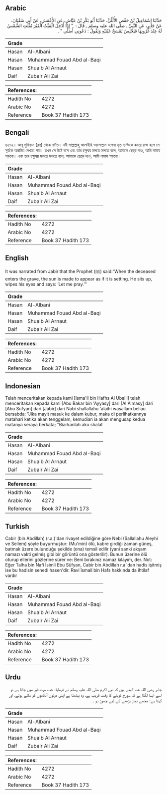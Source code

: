 ## Arabic


<div dir="rtl" lang="ar" style={{fontSize:'larger',backgroundColor:'#f8f9fa',padding:20}}>
حَدَّثَنَا إِسْمَاعِيلُ بْنُ حَفْصٍ الأُبُلِّيُّ، حَدَّثَنَا أَبُو بَكْرِ بْنُ عَيَّاشٍ، عَنِ الأَعْمَشِ، عَنْ أَبِي سُفْيَانَ، عَنْ جَابِرٍ، عَنِ النَّبِيِّ ـ صلى الله عليه وسلم ـ قَالَ ‏:‏ ‏ "‏ إِذَا أُدْخِلَ الْمَيِّتُ الْقَبْرَ مُثِّلَتِ الشَّمْسُ لَهُ عِنْدَ غُرُوبِهَا فَيَجْلِسُ يَمْسَحُ عَيْنَيْهِ وَيَقُولُ ‏:‏ دَعُونِي أُصَلِّي ‏"‏ ‏.‏
</div>
<div style={{backgroundColor:'#f8f9fa',padding:20, marginBottom: 10}}><table> <thead> <tr> <th>Grade</th> <th></th> </tr> </thead> <tbody> <tr><td>Hasan</td><td>Al-Albani</td></tr><tr><td>Hasan</td><td>Muhammad Fouad Abd al-Baqi</td></tr><tr><td>Hasan</td><td>Shuaib Al Arnaut</td></tr><tr><td>Daif</td><td>Zubair Ali Zai</td></tr></tbody></table><table> <thead> <tr> <th>References:</th> <th></th> </tr> </thead> <tbody><tr><td>Hadith No</td><td>4272</td></tr><tr><td>Arabic No</td><td>4272</td></tr><tr><td>Reference</td><td>Book 37 Hadith 173</td></tr></tbody></table></div>

## Bengali


<div dir="ltr" lang="bn" style={{fontSize:'larger',backgroundColor:'#f8f9fa',padding:20}}>
৪২৭২। আবূ সুফিয়ান (রাঃ) থেকে বর্ণিত। নবী সাল্লাল্লাহু আলাইহি ওয়াসাল্লাম বলেনঃ মৃত ব্যক্তিকে কবরে রাখা হলে সে সূর্যকে অস্তমিত দেখতে পায়। তখন সে উঠে বসে এবং তার চক্ষুদ্বয় মলতে মলতে বলে, আমাকে ছেড়ে দাও, আমি নামায পড়বো। এবং তার চক্ষুদ্বয় মলতে মলতে বলে, আমাকে ছেড়ে দাও, আমি নামায পড়বো।
</div>
<div style={{backgroundColor:'#f8f9fa',padding:20, marginBottom: 10}}><table> <thead> <tr> <th>Grade</th> <th></th> </tr> </thead> <tbody> <tr><td>Hasan</td><td>Al-Albani</td></tr><tr><td>Hasan</td><td>Muhammad Fouad Abd al-Baqi</td></tr><tr><td>Hasan</td><td>Shuaib Al Arnaut</td></tr><tr><td>Daif</td><td>Zubair Ali Zai</td></tr></tbody></table><table> <thead> <tr> <th>References:</th> <th></th> </tr> </thead> <tbody><tr><td>Hadith No</td><td>4272</td></tr><tr><td>Arabic No</td><td>4272</td></tr><tr><td>Reference</td><td>Book 37 Hadith 173</td></tr></tbody></table></div>

## English


<div dir="ltr" lang="en" style={{fontSize:'larger',backgroundColor:'#f8f9fa',padding:20}}>
It was narrated from Jabir that the Prophet (ﷺ) said:“When the deceased enters the grave, the sun is made to appear as if it is setting. He sits up, wipes his eyes and says: ‘Let me pray.’”
</div>
<div style={{backgroundColor:'#f8f9fa',padding:20, marginBottom: 10}}><table> <thead> <tr> <th>Grade</th> <th></th> </tr> </thead> <tbody> <tr><td>Hasan</td><td>Al-Albani</td></tr><tr><td>Hasan</td><td>Muhammad Fouad Abd al-Baqi</td></tr><tr><td>Hasan</td><td>Shuaib Al Arnaut</td></tr><tr><td>Daif</td><td>Zubair Ali Zai</td></tr></tbody></table><table> <thead> <tr> <th>References:</th> <th></th> </tr> </thead> <tbody><tr><td>Hadith No</td><td>4272</td></tr><tr><td>Arabic No</td><td>4272</td></tr><tr><td>Reference</td><td>Book 37 Hadith 173</td></tr></tbody></table></div>

## Indonesian


<div dir="ltr" lang="id" style={{fontSize:'larger',backgroundColor:'#f8f9fa',padding:20}}>
Telah menceritakan kepada kami [Isma'il bin Hafhs Al Uballi] telah menceritakan kepada kami [Abu Bakar bin 'Ayyasy] dari [Al A'masy] dari [Abu Sufyan] dari [Jabir] dari Nabi shallallahu 'alaihi wasallam beliau bersabda: "Jika mayit masuk ke dalam kubur, maka di perlihatkannya matahari ketika akan tenggelam, kemudian ia akan mengusap kedua matanya seraya berkata; "Biarkanlah aku shalat
</div>
<div style={{backgroundColor:'#f8f9fa',padding:20, marginBottom: 10}}><table> <thead> <tr> <th>Grade</th> <th></th> </tr> </thead> <tbody> <tr><td>Hasan</td><td>Al-Albani</td></tr><tr><td>Hasan</td><td>Muhammad Fouad Abd al-Baqi</td></tr><tr><td>Hasan</td><td>Shuaib Al Arnaut</td></tr><tr><td>Daif</td><td>Zubair Ali Zai</td></tr></tbody></table><table> <thead> <tr> <th>References:</th> <th></th> </tr> </thead> <tbody><tr><td>Hadith No</td><td>4272</td></tr><tr><td>Arabic No</td><td>4272</td></tr><tr><td>Reference</td><td>Book 37 Hadith 173</td></tr></tbody></table></div>

## Turkish


<div dir="ltr" lang="tr" style={{fontSize:'larger',backgroundColor:'#f8f9fa',padding:20}}>
Cabir (bin Abdillah) (r.a.)'dan rivayet edildiğine göre Nebi (Sallallahu Aleyhi ve Sellem) şöyle buyurmuştur: (Mu'min) ölü, kabre girdiği zaman güneş, batmak üzere bulunduğu şekilde (ona) temsil edilir (yani sanki akşam namazı vakti gelmiş gibi bir görüntü ona gösterilir). Bunun üzerine ölü oturup ellerini gözlerine sürer ve: Beni bırakınız namaz kılayım, der. Not: Eğer Talha bin Nafi İsimli Ebu Süfyan, Cabir bin Abdillah r.a.'dan hadis işitmiş ise bu hadisin senedi hasen'dir. Ravi îsmail bin Hafs hakkında da ihtilaf vardır
</div>
<div style={{backgroundColor:'#f8f9fa',padding:20, marginBottom: 10}}><table> <thead> <tr> <th>Grade</th> <th></th> </tr> </thead> <tbody> <tr><td>Hasan</td><td>Al-Albani</td></tr><tr><td>Hasan</td><td>Muhammad Fouad Abd al-Baqi</td></tr><tr><td>Hasan</td><td>Shuaib Al Arnaut</td></tr><tr><td>Daif</td><td>Zubair Ali Zai</td></tr></tbody></table><table> <thead> <tr> <th>References:</th> <th></th> </tr> </thead> <tbody><tr><td>Hadith No</td><td>4272</td></tr><tr><td>Arabic No</td><td>4272</td></tr><tr><td>Reference</td><td>Book 37 Hadith 173</td></tr></tbody></table></div>

## Urdu


<div dir="rtl" lang="ur" style={{fontSize:'larger',backgroundColor:'#f8f9fa',padding:20}}>
جابر رضی اللہ عنہ کہتے ہیں کہ نبی اکرم صلی اللہ علیہ وسلم نے فرمایا: جب مردہ قبر میں جاتا ہے تو اسے ایسا لگتا ہے کہ سورج ڈوبنے کا وقت قریب ہے، وہ بیٹھتا ہے اپنی دونوں آنکھوں کو ملتے ہوئے، اور کہتا ہے: مجھے نماز پڑھنے کے لیے چھوڑ دو ۔
</div>
<div style={{backgroundColor:'#f8f9fa',padding:20, marginBottom: 10}}><table> <thead> <tr> <th>Grade</th> <th></th> </tr> </thead> <tbody> <tr><td>Hasan</td><td>Al-Albani</td></tr><tr><td>Hasan</td><td>Muhammad Fouad Abd al-Baqi</td></tr><tr><td>Hasan</td><td>Shuaib Al Arnaut</td></tr><tr><td>Daif</td><td>Zubair Ali Zai</td></tr></tbody></table><table> <thead> <tr> <th>References:</th> <th></th> </tr> </thead> <tbody><tr><td>Hadith No</td><td>4272</td></tr><tr><td>Arabic No</td><td>4272</td></tr><tr><td>Reference</td><td>Book 37 Hadith 173</td></tr></tbody></table></div>